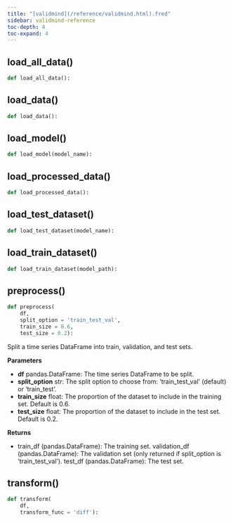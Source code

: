 ```yaml
---
title: "[validmind](/reference/validmind.html).fred"
sidebar: validmind-reference
toc-depth: 4
toc-expand: 4
---
```


## load_all_data[()]{.muted}

<!-- function.qmd.jinja2 - function signature -->

```python
def load_all_data():
```

## load_data[()]{.muted}

<!-- function.qmd.jinja2 - function signature -->

```python
def load_data():
```

## load_model[()]{.muted}

<!-- function.qmd.jinja2 - function signature -->

```python
def load_model(model_name):
```

## load_processed_data[()]{.muted}

<!-- function.qmd.jinja2 - function signature -->

```python
def load_processed_data():
```

## load_test_dataset[()]{.muted}

<!-- function.qmd.jinja2 - function signature -->

```python
def load_test_dataset(model_name):
```

## load_train_dataset[()]{.muted}

<!-- function.qmd.jinja2 - function signature -->

```python
def load_train_dataset(model_path):
```

## preprocess[()]{.muted}

<!-- function.qmd.jinja2 - function signature -->

```python
def preprocess(
    df,
    split_option = 'train_test_val',
    train_size = 0.6,
    test_size = 0.2):
```

Split a time series DataFrame into train, validation, and test sets.

**Parameters**

- **df** pandas.DataFrame: The time series DataFrame to be split.
- **split_option** str: The split option to choose from: 'train_test_val' (default) or 'train_test'.
- **train_size** float: The proportion of the dataset to include in the training set. Default is 0.6.
- **test_size** float: The proportion of the dataset to include in the test set. Default is 0.2.

**Returns**

- train_df (pandas.DataFrame): The training set. validation_df (pandas.DataFrame): The validation set (only returned if split_option is 'train_test_val'). test_df (pandas.DataFrame): The test set.

## transform[()]{.muted}

<!-- function.qmd.jinja2 - function signature -->

```python
def transform(
    df,
    transform_func = 'diff'):
```
